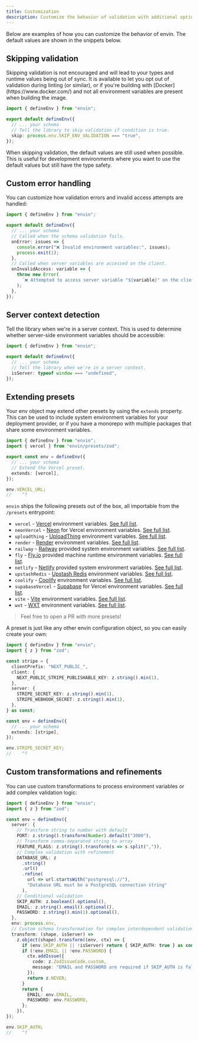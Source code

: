 ```yaml
---
title: Customization
description: Customize the behavior of validation with additional options.
---
```


Below are examples of how you can customize the behavior of envin. The default values are shown in the snippets below.

## Skipping validation

<Callout type="warn">
  Skipping validation is not encouraged and will lead to your types and runtime
  values being out of sync. It is available to let you opt out of validation
  during linting (or similar), or if you're building with
  [Docker](https://www.docker.com/) and not all environment variables are
  present when building the image.
</Callout>

```ts twoslash title="env.config.ts"
import { defineEnv } from "envin";

export default defineEnv({
  // ... your schema
  // Tell the library to skip validation if condition is true.
  skip: process.env.SKIP_ENV_VALIDATION === "true",
});
```

When skipping validation, the default values are still used when possible. This is useful for development environments where you want to use the default values but still have the type safety.

## Custom error handling

You can customize how validation errors and invalid access attempts are handled:

```ts twoslash title="env.config.ts"
import { defineEnv } from "envin";

export default defineEnv({
  // ... your schema
  // Called when the schema validation fails.
  onError: issues => {
    console.error("❌ Invalid environment variables:", issues);
    process.exit(1);
  },
  // Called when server variables are accessed on the client.
  onInvalidAccess: variable => {
    throw new Error(
      `❌ Attempted to access server variable "${variable}" on the client`
    );
  },
});
```

## Server context detection

Tell the library when we're in a server context. This is used to determine whether server-side environment variables should be accessible:

```ts twoslash title="env.config.ts"
import { defineEnv } from "envin";

export default defineEnv({
  // ... your schema
  // Tell the library when we're in a server context.
  isServer: typeof window === "undefined",
});
```

## Extending presets

Your env object may extend other presets by using the `extends` property. This can be used to include system environment variables for your deployment provider, or if you have a monorepo with multiple packages that share some environment variables.

```ts twoslash title="env.config.ts"
import { defineEnv } from "envin";
import { vercel } from "envin/presets/zod";

export const env = defineEnv({
  // ... your schema
  // Extend the Vercel preset.
  extends: [vercel],
});

env.VERCEL_URL;
//    ^?
```

`envin` ships the following presets out of the box, all importable from the `/presets` entrypoint:

- `vercel` - [Vercel](https://vercel.com) environment variables. [See full list](https://vercel.com/docs/projects/environment-variables/system-environment-variables).
- `neonVercel` - [Neon](https://neon.tech) for Vercel environment variables. [See full list](https://neon.tech/docs/guides/vercel-native-integration#environment-variables-set-by-the-integration).
- `uploadthing` - [UploadThing](https://uploadthing.com) environment variables. [See full list](https://docs.uploadthing.com/getting-started/appdir#add-env-variables).
- `render` - [Render](https://render.com) environment variables. [See full list](https://render.com/docs/environment-variables).
- `railway` - [Railway](https://railway.app) provided system environment variables. [See full list](https://docs.railway.app/reference/variables#railway-provided-variables).
- `fly` - [Fly.io](https://fly.io) provided machine runtime environment variables. [See full list](https://fly.io/docs/machines/runtime-environment/).
- `netlify` - [Netlify](https://netlify.com) provided system environment variables. [See full list](https://docs.netlify.com/configure-builds/environment-variables/#read-only-variables).
- `upstashRedis` - [Upstash Redis](https://upstash.com) environment variables. [See full list](https://upstash.com/docs/redis/howto/connectwithupstashredis).
- `coolify` - [Coolify](https://coolify.io) environment variables. [See full list](https://coolify.io/docs/knowledge-base/environment-variables#predefined-variables).
- `supabaseVercel` - [Supabase](https://supabase.com) for Vercel environment variables. [See full list](https://vercel.com/marketplace/supabase).
- `vite` - [Vite](https://vite.dev) environment variables. [See full list](https://vite.dev/guide/env-and-mode).
- `wxt` - [WXT](https://wxt.dev) environment variables. [See full list](https://wxt.dev/guide/essentials/config/environment-variables.html#built-in-environment-variables).

> Feel free to open a PR with more presets!

A preset is just like any other envin configuration object, so you can easily create your own:

```ts twoslash title="env.config.ts"
import { defineEnv } from "envin";
import { z } from "zod";

const stripe = {
  clientPrefix: "NEXT_PUBLIC_",
  client: {
    NEXT_PUBLIC_STRIPE_PUBLISHABLE_KEY: z.string().min(1),
  },
  server: {
    STRIPE_SECRET_KEY: z.string().min(1),
    STRIPE_WEBHOOK_SECRET: z.string().min(1),
  },
} as const;

const env = defineEnv({
  // ... your schema
  extends: [stripe],
});

env.STRIPE_SECRET_KEY;
//    ^?
```

## Custom transformations and refinements

You can use custom transformations to process environment variables or add complex validation logic:

```ts twoslash title="env.config.ts"
import { defineEnv } from "envin";
import { z } from "zod";

const env = defineEnv({
  server: {
    // Transform string to number with default
    PORT: z.string().transform(Number).default("3000"),
    // Transform comma-separated string to array
    FEATURE_FLAGS: z.string().transform(s => s.split(",")),
    // Complex validation with refinement
    DATABASE_URL: z
      .string()
      .url()
      .refine(
        url => url.startsWith("postgresql://"),
        "Database URL must be a PostgreSQL connection string"
      ),
    // Conditional validation
    SKIP_AUTH: z.boolean().optional(),
    EMAIL: z.string().email().optional(),
    PASSWORD: z.string().min(1).optional(),
  },
  env: process.env,
  // Custom schema transformation for complex interdependent validation
  transform: (shape, isServer) =>
    z.object(shape).transform((env, ctx) => {
      if (env.SKIP_AUTH || !isServer) return { SKIP_AUTH: true } as const;
      if (!env.EMAIL || !env.PASSWORD) {
        ctx.addIssue({
          code: z.ZodIssueCode.custom,
          message: "EMAIL and PASSWORD are required if SKIP_AUTH is false",
        });
        return z.NEVER;
      }
      return {
        EMAIL: env.EMAIL,
        PASSWORD: env.PASSWORD,
      };
    }),
});

env.SKIP_AUTH;
//    ^?
```
